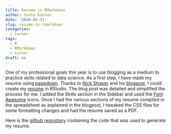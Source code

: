 ```yaml
---
title: Resume in RMarkdown
author: Sneha Kannan
date: '2020-03-31'
slug: resume-in-rmarkdown
categories:
  - Career
tags:
  - R
  - RMarkdown
  - Career
draft: no
---
```


One of my professional goals this year is to use blogging as a medium to practice skills related to data science. As a first step, I have made my resume using [pagedown](https://pagedown.rbind.io/). Thanks to [Nick Strayer](http://nickstrayer.me/) and his [blogpost](https://livefreeordichotomize.com/2019/09/04/building_a_data_driven_cv_with_r/), I could create my [resume](https://github.com/snehakannan/cv/blob/master/skannan_resume.pdf) in RStudio. The blog post was detailed and simplified the process for me. I added the Skills section in the Sidebar and used the [Font Awesome](https://fontawesome.com/) icons. Once I had the various sections of my resume compiled in the spreadsheet as explained in the blogpost, I tweaked the CSS files for some formatting changes and had the resume saved as a PDF. 

Here is the [github repository](https://github.com/snehakannan/cv) containing the code that was used to generate my resume.